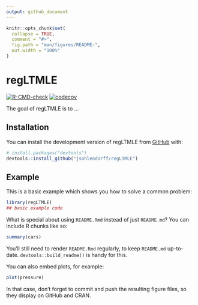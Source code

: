 ```yaml
---
output: github_document
---
```


<!-- README.md is generated from README.Rmd. Please edit that file -->

```r
knitr::opts_chunk$set(
  collapse = TRUE,
  comment = "#>",
  fig.path = "man/figures/README-",
  out.width = "100%"
)
```

# regLTMLE

<!-- badges: start -->
[![R-CMD-check](https://github.com/jsohlendorff/regLTMLE/actions/workflows/R-CMD-check.yaml/badge.svg)](https://github.com/jsohlendorff/regLTMLE/actions/workflows/R-CMD-check.yaml)
[![codecov](https://codecov.io/gh/jsohlendorff/regLTMLE/graph/badge.svg?token=FLEY02HKN3)](https://codecov.io/gh/jsohlendorff/regLTMLE)
<!-- badges: end -->

The goal of regLTMLE is to ...

## Installation

You can install the development version of regLTMLE from [GitHub](https://github.com/) with:

``` r
# install.packages("devtools")
devtools::install_github("jsohlendorff/regLTMLE")
```

## Example

This is a basic example which shows you how to solve a common problem:

```r
library(regLTMLE)
## basic example code
```

What is special about using `README.Rmd` instead of just `README.md`? You can include R chunks like so:

```r
summary(cars)
```

You'll still need to render `README.Rmd` regularly, to keep `README.md` up-to-date. `devtools::build_readme()` is handy for this.

You can also embed plots, for example:

```r
plot(pressure)
```

In that case, don't forget to commit and push the resulting figure files, so they display on GitHub and CRAN.

